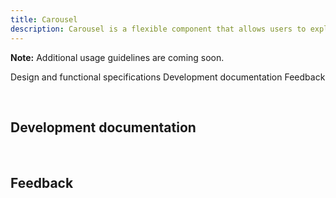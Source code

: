 ```yaml
---
title: Carousel
description: Carousel is a flexible component that allows users to explore a large amount of content within a limited viewing area.
---
```



<ComponentDescription name="Carousel" type="ui" />

<InlineNotification>

**Note:** Additional usage guidelines are coming soon.

</InlineNotification>

<AnchorLinks>

<AnchorLink>Design and functional specifications</AnchorLink>
<AnchorLink>Development documentation</AnchorLink>
<AnchorLink>Feedback</AnchorLink>

</AnchorLinks>

<SpecLinks name="Carousel" designLink="https://ibm.box.com/s/hmni7qhero9mf5rn593zij0tcay8h9dw" />

<br />

## Development documentation

<ComponentStatus name="Carousel" type="ui" />

<br />

## Feedback

<ComponentFeedback />
